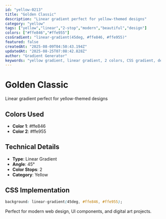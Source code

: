 ```yaml
---
id: "yellow-0213"
title: "Golden Classic"
description: "Linear gradient perfect for yellow-themed designs"
category: "yellow"
tags: ["yellow","linear","2-stop","modern","beautiful","design"]
colors: ["#ffe846","#ffe955"]
cssGradient: "linear-gradient(45deg, #ffe846, #ffe955)"
featured: false
createdAt: "2025-08-09T04:50:43.194Z"
updatedAt: "2025-08-25T07:08:42.828Z"
author: "Gradient Generator"
keywords: "yellow gradient, linear gradient, 2 colors, CSS gradient, design, #ffe846, #ffe955"
---
```


# Golden Classic

Linear gradient perfect for yellow-themed designs

## Colors Used
- **Color 1**: #ffe846
- **Color 2**: #ffe955

## Technical Details
- **Type**: Linear Gradient
- **Angle**: 45°
- **Color Stops**: 2
- **Category**: Yellow

## CSS Implementation
```css
background: linear-gradient(45deg, #ffe846, #ffe955);
```

Perfect for modern web design, UI components, and digital art projects.
